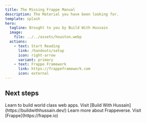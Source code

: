 ```yaml
---
title: The Missing Frappe Manual
description: The Material you have been looking for.
template: splash
hero:
  tagline: Brought to you by Build With Hussain
  image:
    file: ../../assets/houston.webp
  actions:
    - text: Start Reading
      link: /handouts/setup
      icon: right-arrow
      variant: primary
    - text: Frappe Framework
      link: https://frappeframework.com
      icon: external
---
```



## Next steps

<CardGrid stagger>
  <Card title="Build With Hussain" icon="open-book">
    Learn to build world class web apps. Visit [Build With Hussain](https://buildwithhussain.dev/)
  </Card>
  
  <Card title="About Frappeverse" icon="open-book">
    Learn more about Frappeverse. Visit [Frappe](https://frappe.io)
  </Card>
</CardGrid>
